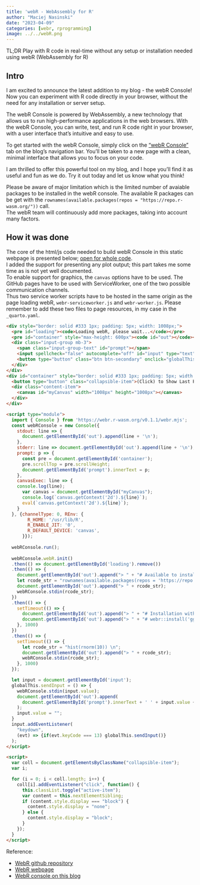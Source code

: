 ```yaml
---
title: 'webR - WebAssembly for R'
author: "Maciej Nasinski"
date: "2023-04-09"
categories: [webr, rprogramming]
image: ../../webR.png
---
```


TL;DR Play with R code in real-time without any setup or installation needed using webR (WebAssembly for R)

## Intro

I am excited to announce the latest addition to my blog - the webR Console! Now you can experiment with R code directly in your browser, without the need for any installation or server setup.

The webR Console is powered by WebAssembly, a new technology that allows us to run high-performance applications in the web browsers. With the webR Console, you can write, test, and run R code right in your browser, with a user interface that's intuitive and easy to use.

To get started with the webR Console, simply click on the ["webR Console"](https://polkas.github.io/rconsole.html) tab on the blog's navigation bar. You'll be taken to a new page with a clean, minimal interface that allows you to focus on your code.

I am thrilled to offer this powerful tool on my blog, and I hope you'll find it as useful and fun as we do. Try it out today and let us know what you think!

Please be aware of major limitation which is the limited number of avaiable packages to be installed in the webR console.
The available R packages can be get with the `rownames(available.packages(repos = "https://repo.r-wasm.org/"))` call.  
The webR team will continuously add more packages, taking into account many factors.

## How it was done

The core of the html/js code needed to build webR Console in this static webpage is presented below; [open for whole code](https://github.com/Polkas/polkas.github.io/blob/master/rconsole.qmd).  
I added the support for presenting any plot output; this part takes me some time as is not yet well documented.  
To enable support for graphics, the `canvas` options have to be used.
The GitHub pages have to be used with ServiceWorker, one of the two possible communication channels.  
Thus two service worker scripts have to be hosted in the same origin as the page loading webR, `webr-serviceworker.js` and `webr-worker.js`. Please remember to add these two files to page resources, in my case in the `_quarto.yaml`.


```html
<div style="border: solid #333 1px; padding: 5px; width: 1008px;">
  <pre id="loading"><code>Loading webR, please wait...</code></pre>
  <pre id="container" style="max-height: 600px"><code id="out"></code></pre>
  <div class="input-group mb-3">
    <span class="input-group-text" id="prompt"></span>
    <input spellcheck="false" autocomplete="off" id="input" type="text" style="width:500px;height:50px;">
    <button type="button" class="btn btn-secondary" onclick="globalThis.sendInput()" id="run">Run</button>
  </div>
</div>
<div id="container" style="border: solid #333 1px; padding: 5px; width: 1008px;">
  <button type="button" class="collapsible-item">(Click) to Show Last Plot</button>
  <div class="content-item">
    <canvas id="myCanvas" width="1008px" height="1008px"></canvas>
  </div>
</div>

<script type="module">
  import { Console } from 'https://webr.r-wasm.org/v0.1.1/webr.mjs';
  const webRConsole = new Console({
    stdout: line => {
      document.getElementById('out').append(line + '\n');
    },
    stderr: line => document.getElementById('out').append(line + '\n'),
    prompt: p => {
      const pre = document.getElementById('container');
      pre.scrollTop = pre.scrollHeight; 
      document.getElementById('prompt').innerText = p;
    },
    canvasExec: line => {
    console.log(line);
      var canvas = document.getElementById("myCanvas");
      console.log(`canvas.getContext('2d').${line}`);
      eval(`canvas.getContext('2d').${line}`);
    }
  }, {channelType: 0, REnv: {
        R_HOME: '/usr/lib/R',
        R_ENABLE_JIT: '0',
        R_DEFAULT_DEVICE: 'canvas',
      }});
  
  webRConsole.run();
  
  webRConsole.webR.init()
  .then(() => document.getElementById('loading').remove())
  .then(() => {
    document.getElementById('out').append("> " + "# Available to install R packages \n");
    let rcode_str = "rownames(available.packages(repos = 'https://repo.r-wasm.org/'))\n";
    document.getElementById('out').append("> " + rcode_str);
    webRConsole.stdin(rcode_str);
  })
  .then(() => {
    setTimeout(() => {
      document.getElementById('out').append("> " + "# Installation with call like \n");
      document.getElementById('out').append("> " + "# webr::install('ggplot2')\n");
    }, 1000)
  })
  .then(() => {
    setTimeout(() => {
      let rcode_str = "hist(rnorm(10)) \n";
      document.getElementById('out').append("> " + rcode_str);
      webRConsole.stdin(rcode_str);
    }, 1000)
  });

  let input = document.getElementById('input');
  globalThis.sendInput = () => {
    webRConsole.stdin(input.value);
    document.getElementById('out').append(
      document.getElementById('prompt').innerText + ' ' + input.value + '\n'
    );
    input.value = "";
  }
  input.addEventListener(
    "keydown",
    (evt) => {if(evt.keyCode === 13) globalThis.sendInput()}
  );
</script>

<script>
  var coll = document.getElementsByClassName("collapsible-item");
  var i;

  for (i = 0; i < coll.length; i++) {
    coll[i].addEventListener("click", function() {
      this.classList.toggle("active-item");
      var content = this.nextElementSibling;
      if (content.style.display === "block") {
        content.style.display = "none";
      } else {
        content.style.display = "block";
      }
    });
  }
</script>
```

Reference:

- [WebR github repository](https://github.com/r-wasm/webr)
- [WebR webpage](https://docs.r-wasm.org/webr/latest/)
- [WebR console on this blog](https://polkas.github.io/rconsole.html)
